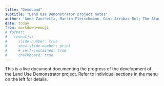 ```yaml
---
title: "DemoLand"
subtitle: "Land Use Demonstrator project notes"
author: "Anna Zanchetta, Martin Fleischmann, Dani Arribas-Bel; The Alan Turing Institute"
date: today
from: markdown+emoji
# format:
#   revealjs:
#     slide-number: true
#     show-slide-number: print
#     # self-contained: true
#     chalkboard: true
---
```


This is a live document documenting the progress of the development of the Land Use
Demonstrator project. Refer to individual sections in the menu on the left for details.



